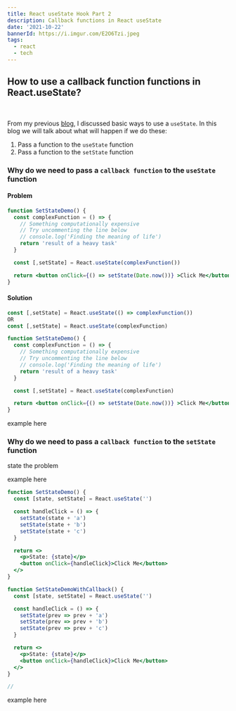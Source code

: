 ```yaml
---
title: React useState Hook Part 2
description: Callback functions in React useState
date: '2021-10-22'
bannerId: https://i.imgur.com/E2O6Tzi.jpeg
tags:
  - react
  - tech
---
```


## How to use a callback function functions in React.useState?

<br />

From my previous [blog](https://carlogino.cc/blog/intro-to-react-hooks),
I discussed basic ways to use a `useState`.
In this blog we will talk about what will happen if we do these:
1. Pass a function to the `useState` function
2. Pass a function to the `setState` function 

### Why do we need to pass a `callback function` to the `useState` function

#### Problem

```jsx live
function SetStateDemo() {
  const complexFunction = () => {
    // Something computationally expensive
    // Try uncommenting the line below
    // console.log('Finding the meaning of life')
    return 'result of a heavy task'
  }

  const [,setState] = React.useState(complexFunction())

  return <button onClick={() => setState(Date.now())} >Click Me</button>
}
```


#### Solution

```jsx
const [,setState] = React.useState(() => complexFunction())
OR
const [,setState] = React.useState(complexFunction)
```

```jsx live
function SetStateDemo() {
  const complexFunction = () => {
    // Something computationally expensive
    // Try uncommenting the line below
    // console.log('Finding the meaning of life')
    return 'result of a heavy task'
  }

  const [,setState] = React.useState(complexFunction)

  return <button onClick={() => setState(Date.now())} >Click Me</button>
}
```

example here

### Why do we need to pass a `callback function` to the `setState` function
state the problem

example here

```jsx live
function SetStateDemo() {
  const [state, setState] = React.useState('')

  const handleClick = () => {
    setState(state + 'a')
    setState(state + 'b')
    setState(state + 'c')
  }

  return <>
    <p>State: {state}</p>
    <button onClick={handleClick}>Click Me</button>
  </>
}
```


```jsx live
function SetStateDemoWithCallback() {
  const [state, setState] = React.useState('')

  const handleClick = () => {
    setState(prev => prev + 'a')
    setState(prev => prev + 'b')
    setState(prev => prev + 'c')
  }

  return <>
    <p>State: {state}</p>
    <button onClick={handleClick}>Click Me</button>
  </>
}
```

```jsx
// 

```


example here

